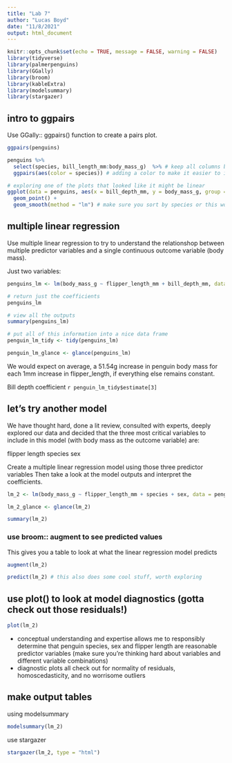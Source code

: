 ```yaml
---
title: "Lab 7"
author: "Lucas Boyd"
date: "11/8/2021"
output: html_document
---
```


```r
knitr::opts_chunk$set(echo = TRUE, message = FALSE, warning = FALSE)
library(tidyverse)
library(palmerpenguins)
library(GGally)
library(broom)
library(kableExtra)
library(modelsummary)
library(stargazer)
```

## intro to ggpairs

Use GGally:: ggpairs() function to create a pairs plot.

```r
ggpairs(penguins)
```

```r
penguins %>% 
  select(species, bill_length_mm:body_mass_g)  %>% # keep all columns between bill length and body mass
  ggpairs(aes(color = species)) # adding a color to make it easier to interpet

# exploring one of the plots that looked like it might be linear
ggplot(data = penguins, aes(x = bill_depth_mm, y = body_mass_g, group = species)) + 
  geom_point() +
  geom_smooth(method = "lm") # make sure you sort by species or this won't work 
```

## multiple linear regression

Use multiple linear regression to try to understand the relationshop between multiple predictor variables and a single continuous outcome variable (body mass).

Just two variables:

```r
penguins_lm <- lm(body_mass_g ~ flipper_length_mm + bill_depth_mm, data = penguins) # multiple regression

# return just the coefficients 
penguins_lm

# view all the outputs
summary(penguins_lm)

# put all of this information into a nice data frame
penguin_lm_tidy <- tidy(penguins_lm)

penguin_lm_glance <- glance(penguins_lm)

```

We would expect on average, a 51.54g increase in penguin body mass for each 1mm increase in flipper_length, if everything else remains constant. 

Bill depth coefficient `r penguin_lm_tidy$estimate[3]`

## let's try another model

We have thought hard, done a lit review, consulted with experts, deeply explored our data and decided that the three most critical variables to include in this model (with body mass as the outcome variable) are:
 
flipper length
species
sex

Create a multiple linear regression model using those three predictor variables
Then take a look at the model outputs and interpret the coefficients. 


```r
lm_2 <- lm(body_mass_g ~ flipper_length_mm + species + sex, data = penguins)

lm_2_glance <- glance(lm_2)

summary(lm_2)
```

### use broom:: augment to see predicted values

This gives you a table to look at what the linear regression model predicts
```r
augment(lm_2)

predict(lm_2) # this also does some cool stuff, worth exploring
```

## use plot() to look at model diagnostics (gotta check out those residuals!)

```r
plot(lm_2)
```

- conceptual understanding and expertise allows me to responsibly determine that penguin species, sex and flipper length are reasonable predictor variables (make sure you're thinking hard about variables and different variable combinations)
- diagnostic plots all check out for normality of residuals, homoscedasticity, and no worrisome outliers 

## make output tables

using modelsummary

```r
modelsummary(lm_2)
```

use stargazer

```r
stargazer(lm_2, type = "html")
```











